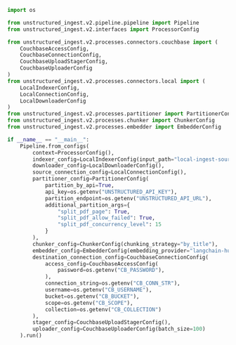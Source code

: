 ```python Python Ingest v2
import os

from unstructured_ingest.v2.pipeline.pipeline import Pipeline
from unstructured_ingest.v2.interfaces import ProcessorConfig

from unstructured_ingest.v2.processes.connectors.couchbase import (
    CouchbaseAccessConfig,
    CouchbaseConnectionConfig,
    CouchbaseUploadStagerConfig,
    CouchbaseUploaderConfig
)
from unstructured_ingest.v2.processes.connectors.local import (
    LocalIndexerConfig,
    LocalConnectionConfig,
    LocalDownloaderConfig
)
from unstructured_ingest.v2.processes.partitioner import PartitionerConfig
from unstructured_ingest.v2.processes.chunker import ChunkerConfig
from unstructured_ingest.v2.processes.embedder import EmbedderConfig

if __name__ == "__main__":
    Pipeline.from_configs(
        context=ProcessorConfig(),
        indexer_config=LocalIndexerConfig(input_path="local-ingest-source"),
        downloader_config=LocalDownloaderConfig(),
        source_connection_config=LocalConnectionConfig(),
        partitioner_config=PartitionerConfig(
            partition_by_api=True,
            api_key=os.getenv("UNSTRUCTURED_API_KEY"),
            partition_endpoint=os.getenv("UNSTRUCTURED_API_URL"),
            additional_partition_args={
                "split_pdf_page": True,
                "split_pdf_allow_failed": True,
                "split_pdf_concurrency_level": 15
            }
        ),
        chunker_config=ChunkerConfig(chunking_strategy="by_title"),
        embedder_config=EmbedderConfig(embedding_provider="langchain-huggingface"),
        destination_connection_config=CouchbaseConnectionConfig(
            access_config=CouchbaseAccessConfig(
                password=os.getenv("CB_PASSWORD"),
            ),
            connection_string=os.getenv("CB_CONN_STR"),
            username=os.getenv("CB_USERNAME"),
            bucket=os.getenv("CB_BUCKET"),
            scope=os.getenv("CB_SCOPE"),
            collection=os.getenv("CB_COLLECTION")
        ),
        stager_config=CouchbaseUploadStagerConfig(),
        uploader_config=CouchbaseUploaderConfig(batch_size=100)
    ).run()
```